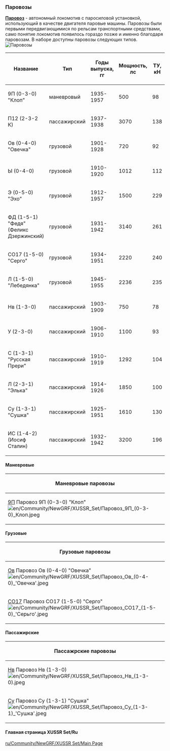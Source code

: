 === Паровозы ===
[https://ru.wikipedia.org/wiki/Паровоз '''Паровоз'''] - автономный локомотив с паросиловой установкой, использующий в качестве двигателя паровые машины. Паровозы были первыми передвигающимися по рельсам транспортными средствами, само понятие локомотив появилось гораздо позже и именно благодаря паровозам.
В наборе доступны паровозы следующих типов.
[[File:en/Паровозы.png|frame| Паровозы]]

{|class="wikitable sortable"
|-
! Название
! Тип
! Годы выпуска,  <br>гг
! Мощность,<br>лс
! ТУ,<br>кН
! Правила сборки
|-
|9П (0-3-0) "Клоп"
|маневровый
|1935-1957
|500
|98
|только 1 секция
|-
|П12 (2-3-2 К) 
|пассажирский
|1937-1938
|3070
|138
|только 1 секция
|-
| Ов (0-4-0) "Овечка"
|грузовой
| 1901-1928
| 720
| 92
|только 1 секция
|-
|  Ы (0-4-0) 
|грузовой
| 1910-1920
| 1012
| 112
|только 1 секция
|-
|  Э (0-5-0) "Эхо"
|грузовой
| 1912-1957
| 1500
| 229
|только 1 секция
|-
| ФД (1-5-1) "Федя" (Феликс Дзержинский)
|грузовой
| 1931-1942
| 3140
| 261
|только 1 секция
|-
| СО17 (1-5-0) "Серго"
|грузовой
| 1934-1951
| 2220
| 240
|только 1 секция
|-
| Л (1-5-0) "Лебедянка"
|грузовой
| 1945-1955
| 2236
| 235
|только 1 секция
|-
|Нв (1-3-0)
|пассажирский
| 1903-1909
| 750
| 78
|только 1 секция
|-
|У (2-3-0) 
|пассажирский
| 1906-1910
| 1100
| 93
|только 1 секция
|-
| С (1-3-1) "Русская Прери"
|пассажирский
| 1910-1919
|1292
| 104
|только 1 секция
|-
| Л (2-3-1) "Элька"
|пассажирский
| 1914-1926
| 1850
| 100
|только 1 секция
|-
| Су (1-3-1) "Сушка"
|пассажирский
| 1925-1951
| 1610
| 130
|только 1 секция
|-
| ИС (1-4-2) (Иосиф Сталин)
|пассажирский
| 1932-1942
| 3200
| 196
|только 1 секция
|}

==== Маневровые==== 

{| class="wikitable mw-collapsible mw-collapsed"
|-
! Маневровые паровозы
|-
| [https://ru.wikipedia.org/wiki/9П 9П] Паровоз 9П (0-3-0) "Клоп" <br> [[File:en/Community/NewGRF/XUSSR Set/Паровоз 9П (0-3-0) Клоп.jpeg]]
|}

====Грузовые====
{| class="wikitable sortable mw-collapsible mw-collapsed"
|-
! Грузовые паровозы
|-
|[https://ru.wikipedia.org/wikiПаровоз_О#.D0.9F.D0.B0.D1.80.D0.BE.D0.B2.D0.BE.D0.B7.D1.8B_.D1.81.D0.B5.D1.80.D0.B8.D0.B9_.D0.9E.D0.B2_.D0.B8_.D0.9E.D0.BA Ов] Паровоз Ов (0-4-0) "Овечка" <br> [[File:en/Community/NewGRF/XUSSR Set/Паровоз Ов (0-4-0) 'Овечка'.jpeg]] || [https://ru.wikipedia.org/wiki/Паровоз_Ы Ы] Паровоз Ы (0-4-0) <br>[[File:en/Community/NewGRF/XUSSR Set/Паровоз Ы (0-4-0).jpeg]] || [https://ru.wikipedia.org/wiki/Паровоз_Э Э] Паровоз Э (0-5-0) "Эхо" <br> [[File:en/Community/NewGRF/XUSSR Set/Паровоз Э (0-5-0) 'Эхо'.jpeg]] || [https://ru.wikipedia.org/wiki/ФД ФД] Паровоз серии ФД (1-5-1) "Федя" (Феликс Дзержинский) <br> [[File:en/Community/NewGRF/XUSSR Set/Паровоз серии ФД (1-5-1) 'Федя' (Феликс Дзержинский).jpeg]]
|-
| [https://ru.wikipedia.org/wiki/СО_(паровоз) СО17] Паровоз СО17 (1-5-0) "Серго" <br> [[File:en/Community/NewGRF/XUSSR Set/Паровоз СО17 (1-5-0) 'Серьго'.jpeg]] || [https://ru.wikipedia.org/wiki/Паровоз_Л Л] Паровоз Л (1-5-0) "Лебедянка" <br> [[File:en/Community/NewGRF/XUSSR Set/Паровоз Л (1-5-0) 'Лебедянка'.jpeg]]
|}

====Пассажирские====

{| class="wikitable mw-collapsible mw-collapsed"
|-
! Пассажрские паровозы
|-
| [https://ru.wikipedia.org/wiki/Паровоз_Н Нв] Паровоз Нв (1-3-0) <br> [[File:en/Community/NewGRF/XUSSR Set/Паровоз Нв (1-3-0).jpeg]] || [https://ru.wikipedia.org/wiki/Паровоз_У У] Паровоз У (2-3-0) <br> [[File:en/Community/NewGRF/XUSSR Set/Паровоз У (2-3-0).jpeg]] || [https://ru.wikipedia.org/wiki/Паровоз_С С] Паровоз С (1-3-1) "Русская Прери" <br> [[File:en/Community/NewGRF/XUSSR Set/Паровоз С (1-3-1) 'Русская Прери'.jpeg]] || [https://ru.wikipedia.org/wiki/Паровоз_Л Л] Паровоз Л (2-3-1) "Элька" <br> [[File:en/Community/NewGRF/XUSSR Set/Паровоз Л (2-3-1) 'Элька'.jpeg]]
|-
| [https://ru.wikipedia.org/wiki/Су_(паровоз) Су]  Паровоз Су (1-3-1) "Сушка" <br> [[File:en/Community/NewGRF/XUSSR Set/Паровоз Су (1-3-1) 'Сушка'.jpeg]] || [https://ru.wikipedia.org/wiki/ИС_(паровоз) ИС] Паровоз ИС (1-4-2) (Иосиф Сталин) <br> [[File:en/Community/NewGRF/XUSSR Set/Паровоз ИС (1-4-2) (Иосиф Сталин).jpeg]]
|}

====Главная страница XUSSR Set/Ru====
[[ru/Community/NewGRF/XUSSR Set/Main Page]]